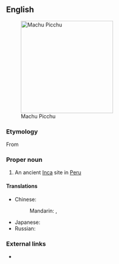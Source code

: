 ==English==
[[File:80 - Machu Picchu - Juin 2009 - edit.jpg|250px|thumb|Machu Picchu]]

===Etymology===
From {{etyl|qu}}

===Proper noun===
{{en-proper noun}}

# An ancient [[Inca]] site in [[Peru]]

====Translations====
{{trans-top|an ancient Inca site in Peru}}
* Chinese:
*: Mandarin: {{t|cmn|馬丘比丘|tr=Mǎqiūbǐqiū|sc=Hani}}, {{t|cmn|马丘比丘|tr=Mǎqiūbǐqiū|sc=Hani}}
{{trans-mid}}
* Japanese: {{t|ja|マチュピチュ|tr=Machupichu|sc=Jpan}}
* Russian: {{t|ru|Мачу-Пикчу|m|tr=Máču-Píkču}} {{indeclinable}}
{{trans-bottom}}

===External links===
* {{pedia}}